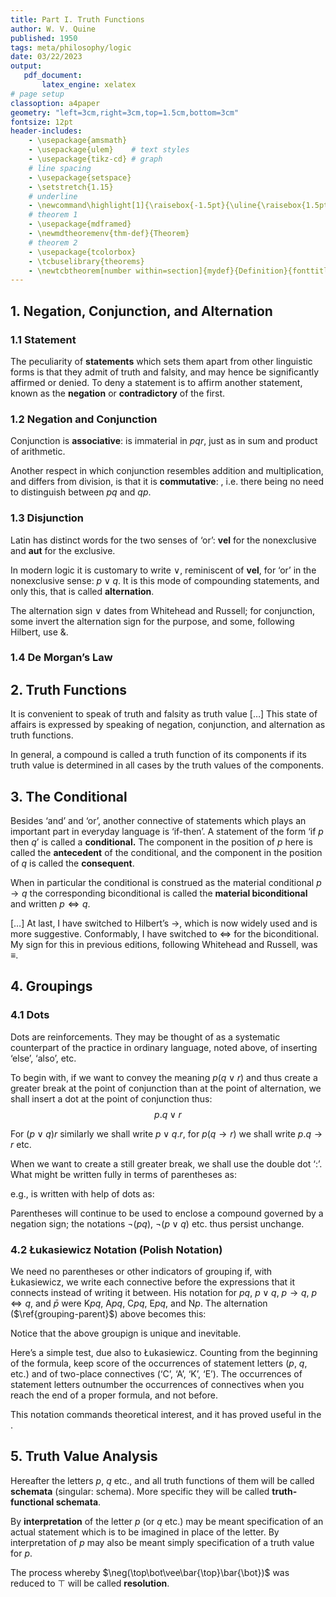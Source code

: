 ```yaml
---
title: Part I. Truth Functions
author: W. V. Quine
published: 1950
tags: meta/philosophy/logic
date: 03/22/2023
output:
   pdf_document:
       latex_engine: xelatex
# page setup
classoption: a4paper
geometry: "left=3cm,right=3cm,top=1.5cm,bottom=3cm"
fontsize: 12pt
header-includes: 
    - \usepackage{amsmath}
    - \usepackage{ulem}    # text styles
    - \usepackage{tikz-cd} # graph
    # line spacing
    - \usepackage{setspace}
    - \setstretch{1.15}
    # underline
    - \newcommand\highlight[1]{\raisebox{-1.5pt}{\uline{\raisebox{1.5pt}{#1}}}}
    # theorem 1
    - \usepackage{mdframed}
    - \newmdtheoremenv{thm-def}{Theorem}
    # theorem 2
    - \usepackage{tcolorbox}
    - \tcbuselibrary{theorems}
    - \newtcbtheorem[number within=section]{mydef}{Definition}{fonttitle=\bfseries}{th}
---
```


\tableofcontents

## 1. Negation, Conjunction, and Alternation

### 1.1 Statement

The peculiarity of **statements** which sets them apart from other linguistic forms is that they admit of truth and falsity, and may hence be significantly affirmed or denied. To deny a statement is to affirm another statement, known as the **negation** or **contradictory** of the first.

### 1.2 Negation and Conjunction

\begin{mydef*}{Negation and Conjunction}
    The negation of a true statement is false; the negation of a false statement is true; a conjunction of statements all of which are true is true, and a conjunction of statements not all of which are true is false.
\end{mydef*}

Conjunction is **associative**: \highlight{internal grouping} is immaterial in $pqr$, just as in sum and product of arithmetic.

Another respect in which conjunction resembles addition and multiplication, and differs from division, is that it is **commutative**: \highlight{order is immaterial}, i.e. there being no need to distinguish between $pq$ and $qp$.

### 1.3 Disjunction

Latin has distinct words for the two senses of 'or': **vel** for the nonexclusive and **aut** for the exclusive.

In modern logic it is customary to write $\vee$, reminiscent of **vel**, for 'or' in the nonexclusive sense: $p \vee q$. It is this mode of compounding statements, and only this, that is called **alternation**.

\begin{mydef*}{Disjunction}
    The meaning of alternation, then, is given by this rule: An \textbf{alternation} is true if at least one of the components is true, and otherwise false.
\end{mydef*}

The alternation sign $\vee$ dates from Whitehead and Russell; for conjunction, some invert the alternation sign for the purpose, and some, following Hilbert, use &.

### 1.4 De Morgan's Law

\begin{align*}
    \neg (pq) & \iff \bar{p} \vee \bar{q} \\
    \neg (p \vee q) & \iff \bar{p} \wedge \bar{q}
\end{align*}

## 2. Truth Functions

It is convenient to speak of truth and falsity as truth value [...] This state of affairs is expressed by speaking of negation, conjunction, and  alternation as truth functions.

In general, a compound is called a truth function of its components if its truth value is determined in all cases by the truth values of the components.

## 3. The Conditional

Besides 'and' and 'or', another connective of statements which plays an important part in everyday language is 'if-then'. A statement of the form 'if $p$ then $q$' is called a **conditional.** The component in the position of $p$ here is called the **antecedent** of the conditional, and the component in the position of $q$ is called the **consequent**.

When in particular the conditional is construed as the material conditional $p \to q$ the corresponding biconditional is called the **material biconditional** and written $p \iff q$.

[...] At last, I have switched to Hilbert's $\to$, which is now widely used and is more suggestive. Conformably, I have switched to $\iff$ for the biconditional. My sign for this in previous editions, following Whitehead and Russell, was $\equiv$.

## 4. Groupings

### 4.1 Dots

Dots are reinforcements. They may be thought of as a systematic counterpart of the practice in ordinary language, noted above, of inserting 'else', 'also', etc.

To begin with, if we want to convey the meaning $p(q \vee r)$ and thus create a greater break at the point of conjunction than at the point of alternation, we shall insert a dot at the point of conjunction thus: $$p . q \vee r$$

For $(p \vee q)r$ similarly we shall write $p \vee q . r$, for $p(q \to r)$ we shall write $p . q \to r$ etc. 

When we want to create a still greater break, we shall use the double dot ':'. What might be written fully in terms of parentheses as:

\begin{equation} \label{grouping-parent}
    s \vee (p(q \to r) \iff (p \vee q)r)t
\end{equation}

e.g., is written with help of dots as: 

\begin{equation} \label{grouping-dots}
    s \vee : p . q \to r : \iff : p \vee q.r : t
\end{equation}

Parentheses will continue to be used to enclose a compound governed by a negation sign; the notations $\neg (pq)$, $\neg (p \vee q)$ etc. thus persist unchange.

### 4.2 Łukasiewicz Notation (Polish Notation)

We need no parentheses or other indicators of grouping if, with Łukasiewicz, we write each connective before the expressions that it connects instead of writing it between. His notation for $pq$, $p \vee q$, $p \to q$, $p \iff q$, and $\bar{p}$ were K$pq$, A$pq$, C$pq$, E$pq$, and N$p$. The alternation ($\ref{grouping-parent}$) above becomes this:

\begin{equation} \label{grouping-polish}
    \text{A}s\text{KEK}p\text{C}qr\text{KA}pqrt
\end{equation}

Notice that the above groupign is unique and inevitable.

Here's a simple test, due also to Łukasiewicz. Counting from the beginning of the formula, keep score of the occurrences of statement letters ($p$, $q$, etc.) and of two-place connectives ('C', 'A', 'K', 'E'). The occurrences of statement letters outnumber the occurrences of connectives when you reach the end of a proper formula, and not before.

This notation commands theoretical interest, and it has proved useful in the \highlight{programming of computers}.

## 5. Truth Value Analysis

Hereafter the letters $p$, $q$ etc., and all truth functions of them will be called **schemata** (singular: schema). More specific they will be called **truth-functional schemata**.

By **interpretation** of the letter $p$ (or $q$ etc.) may be meant specification of an actual statement which is to be imagined in place of the letter. By interpretation of $p$ may also be meant simply specification of a truth value for $p$.

The process whereby $\neg(\top\bot\vee\bar{\top}\bar{\bot})$ was reduced to $\top$ will be called **resolution**.

